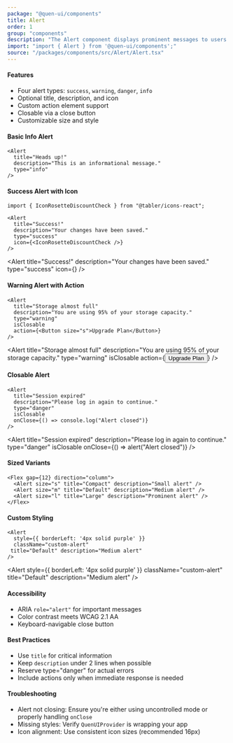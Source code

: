 ```yaml
---
package: "@quen-ui/components"
title: Alert
order: 1
group: "components"
description: "The Alert component displays prominent messages to users with flexible content, multiple visual styles, and interactive controls. Supports status notifications, success confirmations, warnings, and error messages."
import: "import { Alert } from '@quen-ui/components';"
source: "/packages/components/src/Alert/Alert.tsx"
---
```



#### Features

- Four alert types: `success`, `warning`, `danger`, `info`
- Optional title, description, and icon
- Custom action element support
- Closable via a close button
- Customizable size and style


#### Basic Info Alert

```tsx
<Alert
  title="Heads up!"
  description="This is an informational message."
  type="info"
/>
```

<Alert
  title="Heads up!"
  description="This is an informational message."
  type="info"
/>


#### Success Alert with Icon

```tsx
import { IconRosetteDiscountCheck } from "@tabler/icons-react";

<Alert
  title="Success!"
  description="Your changes have been saved."
  type="success"
  icon={<IconRosetteDiscountCheck />}
/>
```

<Alert
  title="Success!"
  description="Your changes have been saved."
  type="success"
  icon={<IconRosetteDiscountCheck />}
/>

#### Warning Alert with Action

```tsx
<Alert
  title="Storage almost full"
  description="You are using 95% of your storage capacity."
  type="warning"
  isClosable
  action={<Button size="s">Upgrade Plan</Button>}
/>
```

<Alert
  title="Storage almost full"
  description="You are using 95% of your storage capacity."
  type="warning"
  isClosable
  action={<Button size="s">Upgrade Plan</Button>}
/>


#### Closable Alert

```tsx
<Alert
  title="Session expired"
  description="Please log in again to continue."
  type="danger"
  isClosable
  onClose={() => console.log("Alert closed")}
/>
```

<Alert
  title="Session expired"
  description="Please log in again to continue."
  type="danger"
  isClosable
  onClose={() => alert("Alert closed")}
/>


#### Sized Variants

```tsx
<Flex gap={12} direction="column">
  <Alert size="s" title="Compact" description="Small alert" />
  <Alert size="m" title="Default" description="Medium alert" />
  <Alert size="l" title="Large" description="Prominent alert" />
</Flex>
```

<Flex gap={12} direction="column">
  <Alert size="s" title="Compact" description="Small alert" />
  <Alert size="m" title="Default" description="Medium alert" />
  <Alert size="l" title="Large" description="Prominent alert" />
</Flex>


#### Custom Styling

```tsx
<Alert
  style={{ borderLeft: '4px solid purple' }}
  className="custom-alert"
 title="Default" description="Medium alert"
/>
```

<Alert
  style={{ borderLeft: '4px solid purple' }}
  className="custom-alert"
  title="Default" description="Medium alert"
/>


#### Accessibility

- ARIA `role="alert"` for important messages
- Color contrast meets WCAG 2.1 AA
- Keyboard-navigable close button

#### Best Practices
- Use `title` for critical information
- Keep `description` under 2 lines when possible
- Reserve type="danger" for actual errors
- Include actions only when immediate response is needed

#### Troubleshooting
- Alert not closing: Ensure you're either using uncontrolled mode or properly handling `onClose`
- Missing styles: Verify `QuenUIProvider` is wrapping your app
- Icon alignment: Use consistent icon sizes (recommended 16px)
